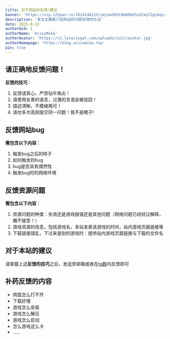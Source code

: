 ```yaml
---
title: 对于网站的反馈/建议
banner: 'https://vip.123pan.cn/1814146125/ymjew503t0m000d7w32xq72gibqcgcjlDIYPAdexAqevAGx1Aqav.png'
description: '本文主要是介绍网站的问题反馈的方法'
date: 2025-8-13
authorUid: 1
authorName: 'ArisuMika'
authorAvatar: 'https://r2.lycorisgal.com/uploads/init/avatar.jpg'
authorHomepage: 'https://blog.arisumika.top'
pin: true
---
```

## 请正确地反馈问题！
**反馈的技巧**：
1. 反馈请真心，严禁钻牛角尖！
2. 请使用友善的语言，过激的言语会被驳回！
3. 描述清晰，不模棱两可！
4. 请勿多次高频提交同一问题！我不是瞎子!

## 反馈网站bug
**需包含以下内容**：
1. 触发bug之后的样子
2. 如何触发的bug
3. bug是否具有偶然性
4. 触发bug时的网络环境

## 反馈资源问题
**需包含以下内容**：
1. 资源问题的种类：失效还是游戏报错还是其他问题（网络问题已经经过解释，概不接受！）
2. 游戏资源的信息，包括游戏名，本站发表该游戏的时间，站内游戏页面链接等
3. 下载链接错乱，下过来是别的游戏时：提供站内游戏页面链接与下载的文件名

## 对于本站的建议
请掌握上述**反馈的技巧**之后，发送至邮箱或者在[tg群](https://t.me/+ioJWpgAWp8BhODJl)内反馈即可

## 补药反馈的内容
* 网盘怎么打不开
* 下载好慢
* 游戏怎么安装
* 游戏怎么解压
* 游戏怎么启动
* 怎么游戏这么卡
* ......